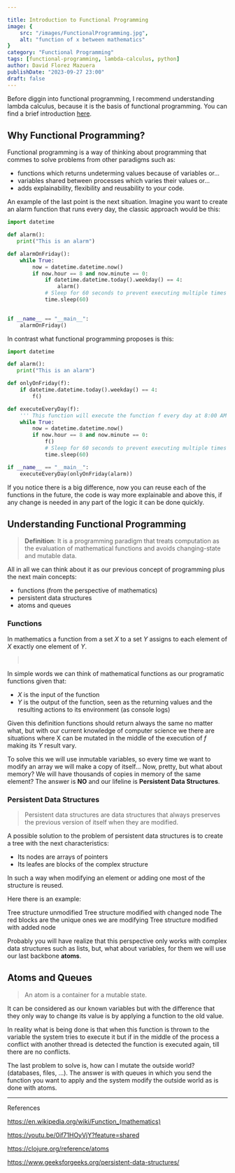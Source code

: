 ```yaml
---

title: Introduction to Functional Programming
image: {
    src: "/images/FunctionalProgramming.jpg",
    alt: "function of x between mathematics"
}
category: "Functional Programming"
tags: [functional-programming, lambda-calculus, python]
author: David Florez Mazuera
publishDate: "2023-09-27 23:00"
draft: false
---
```




Before diggin into functional programming, I recommend understanding lambda calculus, because it is the basis of functional programming. You can find a brief introduction [here](/posts/lambda-calculo).


## Why Functional Programming?

Functional programming is a way of thinking about programming that commes  to solve problems from other paradigms such as:
- functions which returns undeterming values because of variables or... 
- variables shared between processes which varies their values or...
- adds explainability, flexibility and reusability to your code.

An example of the last point is the next situation. Imagine you want to create an alarm function that runs every day, the classic approach would be this:
```` python
import datetime

def alarm():
   print("This is an alarm")

def alarmOnFriday():
    while True:
        now = datetime.datetime.now()
        if now.hour == 8 and now.minute == 0:
            if datetime.datetime.today().weekday() == 4:
                alarm()
            # Sleep for 60 seconds to prevent executing multiple times
            time.sleep(60)
    

if __name__ == "__main__":
    alarmOnFriday()
````

In contrast what functional programming proposes is this:
```` python
import datetime

def alarm():
   print("This is an alarm")

def onlyOnFriday(f):
    if datetime.datetime.today().weekday() == 4:
        f()

def executeEveryDay(f):
    ''' This function will execute the function f every day at 8:00 AM '''
    while True:
        now = datetime.datetime.now()
        if now.hour == 8 and now.minute == 0:
            f()
            # Sleep for 60 seconds to prevent executing multiple times
            time.sleep(60)

if __name__ == "__main__":
    executeEveryDay(onlyOnFriday(alarm))
````

If you notice there is a big difference, now you can reuse each of the functions in the future, the code is way more explainable and above this, if any change is needed in any part of the logic it can be done quickly.


## Understanding Functional Programming


> **Definition**: It is a programming paradigm that treats computation as the evaluation of mathematical functions and avoids changing-state and mutable data.

All in all we can think about it as our previous concept of programming plus the next main concepts:

- functions (from the perspective of mathematics)
- persistent data structures
- atoms and queues

### Functions

In mathematics a function from a set <i>X</i> to a set <i>Y</i> assigns to each element of <i>X</i> exactly one element of <i>Y</i>.

> <Latex formula='f:X\rightarrow Y'/> <br/>

In simple words we can think of mathematical functions as our programatic functions given that:
- <i>X</i> is the input of the function
- <i>Y</i> is the output of the function, seen as the returning values and the resulting actions to its environment (as console logs)

Given this definition functions should return always the same no matter what, but with our current  knowledge of computer science we there are situations where X can be mutated in the middle of the execution of <i>f</i> making its <i>Y</i> result vary.

To solve this we will use inmutable variables, so every time we want to modify an array we will make a copy of itself... Now, pretty, but what about memory? We will have thousands of copies in memory of the same element? The answer is <b>NO</b> and our lifeline is **Persistent Data Structures**.

### Persistent Data Structures

> Persistent data structures are data structures that always preserves the previous version of itself when they are modified.

A possible solution to the problem of persistent data structures is to create a tree with the next characteristics:
- Its nodes are arrays of pointers
- Its leafes are blocks of the complex structure

In such a way when modifying an element or adding one most of the structure is reused.

Here there is an example:

<Caption url={tree.src} alt="Tree structure unmodified">Tree structure unmodified</Caption>


<Caption url={treeModifiedA.src} alt="Tree structure modified with changed node">Tree structure modified with changed node</Caption>
The red blocks are the unique ones we are modifying

<Caption url={treeModifiedB.src} alt="Tree structure modified with added node">Tree structure modified with added node</Caption>

Probably you will have realize that this perspective only works with complex data structures such as lists, but, what about variables, for them we will use our last backbone **atoms**.

## Atoms and Queues

> An atom is a container for a mutable state. 

It can be considered as our known variables but with the difference that they only way to change its value is by applying a function to the old value.

In reality what is being done is that when this function is thrown to the variable the system tries to execute it but if in the middle of the process a conflict with another thread is detected the function is executed again, till there are no conflicts.

The last problem to solve is, how can I mutate the outside world? (databases, files, ...). The answer is with queues in which you send the function you want to apply and the system modify the outside world as is done with atoms.


---

References

https://en.wikipedia.org/wiki/Function_(mathematics)

https://youtu.be/0if71HOyVjY?feature=shared

https://clojure.org/reference/atoms

https://www.geeksforgeeks.org/persistent-data-structures/